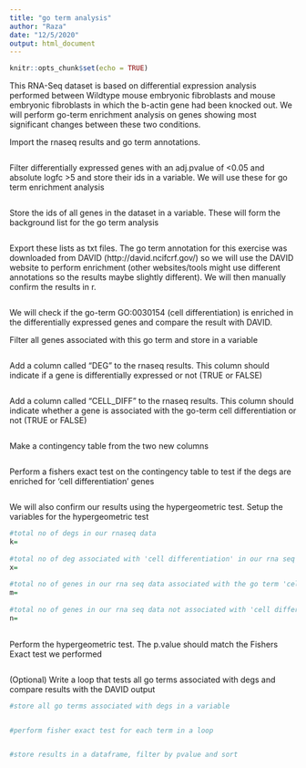 ```yaml
---
title: "go term analysis"
author: "Raza"
date: "12/5/2020"
output: html_document
---
```


```r
knitr::opts_chunk$set(echo = TRUE)
```

This RNA-Seq dataset is based on differential expression analysis performed between  Wildtype mouse embryonic fibroblasts and mouse embryonic fibroblasts in which the b-actin gene had been knocked out. We will perform go-term enrichment analysis on genes showing most significant changes between these two conditions.

Import the rnaseq results and go term annotations. 
```r


```

Filter differentially expressed genes with an adj.pvalue of <0.05 and absolute logfc >5 and store their ids in a variable. We will use these for go term enrichment analysis
```r


```

Store the ids of all genes in the dataset in a variable. These will form the background list for the go term analysis 
```r


```

Export these lists as txt files. The go term annotation for this exercise was downloaded from  DAVID (http://david.ncifcrf.gov/) so we will use the DAVID website to perform enrichment (other websites/tools might use different annotations so the results maybe slightly different). We will then manually confirm the results in r.  
```r


```

We will check if the go-term GO:0030154 (cell differentiation) is enriched in the differentially expressed genes and compare the result with DAVID. 

Filter all genes associated with this go term and store in a variable
```r


```

Add a column called "DEG" to the rnaseq results. This column should indicate if a gene is differentially expressed or not (TRUE or FALSE) 
```r

  
```

Add a column called "CELL_DIFF" to the rnaseq results. This column should indicate whether a gene is associated with the go-term cell differentiation or not (TRUE or FALSE)
```r


```

Make a contingency table from the two new columns
```r



```

Perform a fishers exact test on the contingency table to test if the degs are enriched for 'cell differentiation' genes
```r


```

We will also confirm our results using the hypergeometric test. Setup the variables for the hypergeometric test
```r

#total no of degs in our rnaseq data
k=
  
#total no of deg associated with 'cell differentiation' in our rna seq data
x=
  
#total no of genes in our rna seq data associated with the go term 'cell differentiation' 
m=
  
#total no of genes in our rna seq data not associated with 'cell differentiation'
n=
  

```

Perform the hypergeometric test. The p.value should match the Fishers Exact test we performed
```r



```

(Optional) Write a loop that tests all go terms associated with degs and compare results with the DAVID output
```r
#store all go terms associated with degs in a variable


#perform fisher exact test for each term in a loop


#store results in a dataframe, filter by pvalue and sort


```

